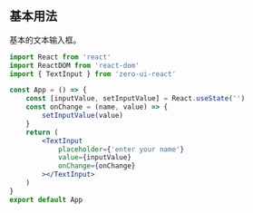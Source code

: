 ## 基本用法

基本的文本输入框。

```jsx
import React from 'react'
import ReactDOM from 'react-dom'
import { TextInput } from 'zero-ui-react'

const App = () => {
    const [inputValue, setInputValue] = React.useState('')
    const onChange = (name, value) => {
        setInputValue(value)
    }
    return (
        <TextInput
            placeholder={'enter your name'}
            value={inputValue}
            onChange={onChange}
        ></TextInput>
    )
}
export default App
```
